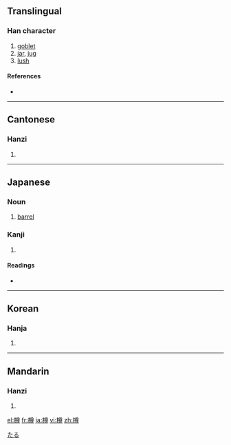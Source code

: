 {{also|罇}}
==Translingual==

===Han character===
{{Han char|rn=75|rad=木|as=12|sn=16|four=4894<sub>6</sub>|canj=木廿田戈 (DTWI)}}

# [[goblet]]
# [[jar]], [[jug]]
# [[lush]]

====References====
* {{Han ref|kx=0552.040|dkj=15500|dj=0940.080|hdz=21295.090|uh=6A3D|ud=27197|bh=BEEA|bd=48874}}

----

==Cantonese==

===Hanzi===
{{yue-hanzi|jyut=|y=jeun1}}

# {{defn|Cantonese|sort=木12}}

----

==Japanese==

===Noun===
{{ja-noun|k|hira=たる|rom=taru}}

# [[barrel]]

===Kanji===
{{ja-kanji|grade=|rs=木12}}

# {{defn|Japanese|sort=木12}}

====Readings====
* {{ja-readings|on=[[そん]] (son)|kun=[[たる]] (taru)}}

[[Category:ja:Containers|たる]]

----

==Korean==

===Hanja===
{{ko-hanja|hangeul=준|eumhun=|rv=jun|mr=chun|y=cwun}}

# {{defn|Korean|sort=木12}}

----

==Mandarin==

===Hanzi===
{{cmn-hanzi|pin=[[zūn]] ([[zun1]])|wg=tsun<sup>1</sup>}}

# {{defn|Mandarin|sort=木12}}

[[el:樽]]
[[fr:樽]]
[[ja:樽]]
[[vi:樽]]
[[zh:樽]]